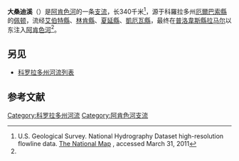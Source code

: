 {{Infobox river
| river_name               = 大桑迪溪<br>Big Sandy Creek<ref name=GNIS>{{cite gnis|id=201781|name=Big Sandy Creek|accessdate=2011-01-26}}</ref><ref name=HUP>{{cite web|url=http://www.esg.montana.edu/gl/huc/|title=Hydrologic Unit Project - Big Sandy|publisher=Montana State University - Bozeman, Environmental Statistics Group|author=Daniel L. Gustafson|accessdate=2011-01-26|archive-url=https://web.archive.org/web/20120210042832/http://www.esg.montana.edu/gl/huc/|archive-date=2012-02-10|dead-url=yes}}</ref>
| image_name         =Big Sandy Creek (Colorado).JPG
| image_alt       =
| caption            =[[96号科罗拉多州州道|96号科罗拉多州州道]]在[[凱厄瓦縣_(科羅拉多州)|凱厄瓦縣]]跨过大桑迪溪
| image_map          =
| map_alt         =
| map_caption        =
| origin             = [[厄爾巴索縣_(科羅拉多州)|厄爾巴索縣 (科羅拉多州)]]{{Coord|39|04|38|N|104|27|20|W|display=inline}}
| mouth              = 注入[[阿肯色河|阿肯色河]]{{Coord|38|06|43|N|102|29|03|W|display=inline,title}}
| basin_countries    =
| progression        = [[阿肯色河|阿肯色]]—[[密西西比河|密西西比]]
| length_mi          =
| length             =
| elevation_ft       =
| elevation          =
| mouth_elevation_ft = 3547
| mouth_elevation    =
| discharge_cuft/s   =
| discharge          =
| watershed_sqmi     = 1863
| watershed          =
| river_system       =
| left_tribs         =
| right_tribs        =
}}

'''大桑迪溪'''（{{lang-en|Big Sandy Creek}}）是[[阿肯色河|阿肯色河]]的一条[[支流|支流]]，长340千米<ref name=NHD>U.S. Geological Survey. National Hydrography Dataset high-resolution flowline data. [http://viewer.nationalmap.gov/viewer/ The National Map] {{WebCite|url=https://www.webcitation.org/66gupqQDM?url=http://viewer.nationalmap.gov/viewer/ |date=20120405064000 |dateformat=iso }}, accessed March 31, 2011</ref>，源于科羅拉多州[[厄爾巴索縣_(科羅拉多州)|厄爾巴索縣]]的[[佩顿_(科罗拉多州)|佩顿]]，流经[[艾伯特縣_(科羅拉多州)|艾伯特縣]]、[[林肯縣_(科羅拉多州)|林肯縣]]、[[夏延縣_(科羅拉多州)|夏延縣]]、[[凱厄瓦縣_(科羅拉多州)|凱厄瓦縣]]，最终在[[普洛韋斯縣_(科羅拉多州)|普洛韋斯縣]][[拉马尔_(科罗拉多州)|拉马尔]]以东注入[[阿肯色河|阿肯色河]]<ref name=GNIS/>。

==另见==
* [[科罗拉多州河流列表|科罗拉多州河流列表]]

==参考文献==
{{reflist}}

[[Category:科罗拉多州河流|Category:科罗拉多州河流]]
[[Category:阿肯色河支流|Category:阿肯色河支流]]


{{colorado-stub}}